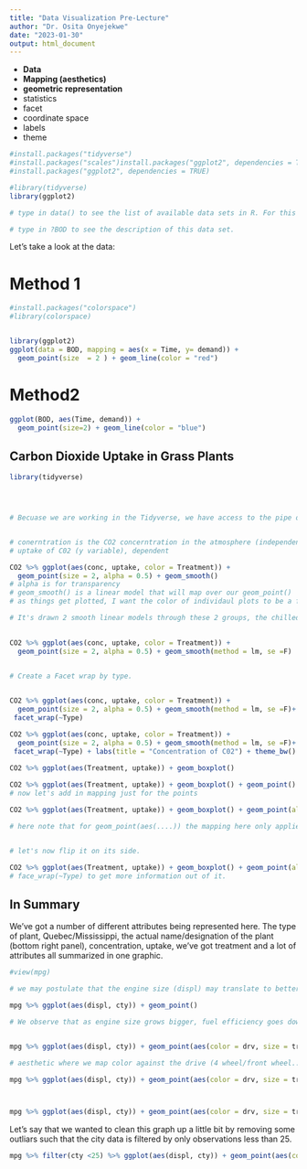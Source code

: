 ---
title: "Data Visualization Pre-Lecture"
author: "Dr. Osita Onyejekwe"
date: "2023-01-30"
output: html_document
---

-   **Data**
-   **Mapping (aesthetics)**
-   **geometric representation**
-   statistics
-   facet
-   coordinate space
-   labels
-   theme

```{r}

#install.packages("tidyverse")
#install.packages("scales")install.packages("ggplot2", dependencies = TRUE)
#install.packages("ggplot2", dependencies = TRUE)

#library(tidyverse)
library(ggplot2)

# type in data() to see the list of available data sets in R. For this lecture we are going to be looking at the BOD (Biochemical Oxygen Demand) data set. 

# type in ?BOD to see the description of this data set. 


```

Let's take a look at the data:

# Method 1

```{r}
#install.packages("colorspace")
#library(colorspace)


library(ggplot2)
ggplot(data = BOD, mapping = aes(x = Time, y= demand)) + 
  geom_point(size  = 2 ) + geom_line(color = "red")
```

# Method2

```{r}

ggplot(BOD, aes(Time, demand)) +
  geom_point(size=2) + geom_line(color = "blue")

```

## Carbon Dioxide Uptake in Grass Plants

```{r}

library(tidyverse)




# Becuase we are working in the Tidyverse, we have access to the pipe operator. 


# conerntration is the CO2 concerntration in the atmosphere (independent)
# uptake of C02 (y variable), dependent 

CO2 %>% ggplot(aes(conc, uptake, color = Treatment)) +
  geom_point(size = 2, alpha = 0.5) + geom_smooth() 
# alpha is for transparency  
# geom_smooth() is a linear model that will map over our geom_point()
# as things get plotted, I want the color of individaul plots to be a function of which treatment group that particular observation or row was int 

# It's drawn 2 smooth linear models through these 2 groups, the chilled and non-chilled (treatment groups applied to graphs) and around each of them it has drawn the standard error. 

 
CO2 %>% ggplot(aes(conc, uptake, color = Treatment)) +
  geom_point(size = 2, alpha = 0.5) + geom_smooth(method = lm, se =F)


# Create a Facet wrap by type. 

  
CO2 %>% ggplot(aes(conc, uptake, color = Treatment)) +
  geom_point(size = 2, alpha = 0.5) + geom_smooth(method = lm, se =F)+
 facet_wrap(~Type)

CO2 %>% ggplot(aes(conc, uptake, color = Treatment)) +
  geom_point(size = 2, alpha = 0.5) + geom_smooth(method = lm, se =F)+
 facet_wrap(~Type) + labs(title = "Concentration of C02") + theme_bw()


```

```{r}

CO2 %>% ggplot(aes(Treatment, uptake)) + geom_boxplot()
  
CO2 %>% ggplot(aes(Treatment, uptake)) + geom_boxplot() + geom_point()
# now let's add in mapping just for the points 

CO2 %>% ggplot(aes(Treatment, uptake)) + geom_boxplot() + geom_point(alpha = 0.5 , aes(size = conc, color = Plant))

# here note that for geom_point(aes(....)) the mapping here only applied to the points. It did not apply to the other layers of this particular graph. 


# let's now flip it on its side. 

CO2 %>% ggplot(aes(Treatment, uptake)) + geom_boxplot() + geom_point(alpha = 0.5 , aes(size = conc, color = Plant)) + facet_wrap(~Type) + coord_flip() + theme_bw() +labs(title = "Chilled vs Non-Chilled")
# face_wrap(~Type) to get more information out of it. 

```

## In Summary

We've got a number of different attributes being represented here. The type of plant, Quebec/Mississippi, the actual name/designation of the plant (bottom right panel), concentration, uptake, we've got treatment and a lot of attributes all summarized in one graphic.

```{r}


#view(mpg)

# we may postulate that the engine size (displ) may translate to better "city" and "hwy" fuel efficienty (miles per gallon) 

mpg %>% ggplot(aes(displ, cty)) + geom_point()

# We observe that as engine size grows bigger, fuel efficiency goes down. 


mpg %>% ggplot(aes(displ, cty)) + geom_point(aes(color = drv, size = trans, alpha = 0.5))

# aesthetic where we map color against the drive (4 wheel/front wheel..etc) such that the size of each dot is a function of the transmission type. 

mpg %>% ggplot(aes(displ, cty)) + geom_point(aes(color = drv, size = trans, alpha = 0.5)) + geom_smooth(method = lm)



mpg %>% ggplot(aes(displ, cty)) + geom_point(aes(color = drv, size = trans, alpha = 0.5)) + geom_smooth(method = lm) + facet_wrap(~year, nrow = 1 )

```

Let's say that we wanted to clean this graph up a little bit by removing some outliars such that the city data is filtered by only observations less than 25.

```{r}

mpg %>% filter(cty <25) %>% ggplot(aes(displ, cty)) + geom_point(aes(color = drv, size = trans, alpha = 0.5)) + geom_smooth(method=lm) + facet_wrap(~year, nrow = 1) + labs(x = "Engine Size", title = "Fuel Efficiency") + theme_bw()
```
